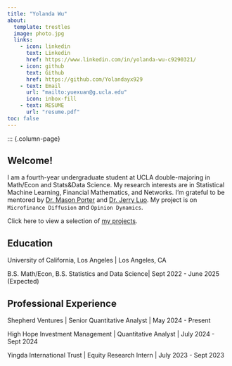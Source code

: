 ```yaml
---
title: "Yolanda Wu"
about:
  template: trestles
  image: photo.jpg
  links:
    - icon: linkedin
      text: Linkedin
      href: https://www.linkedin.com/in/yolanda-wu-c9290321/
    - icon: github
      text: Github
      href: https://github.com/Yolandayx929
    - text: Email
      url: "mailto:yuexuan@g.ucla.edu"
      icon: inbox-fill
    - text: RESUME
      url: "resume.pdf"
toc: false
---
```

::: {.column-page}

## Welcome!

I am a fourth-year undergraduate student at UCLA double-majoring in Math/Econ and Stats&Data Science. My research interests are in Statistical Machine Learning, Financial Mathematics, and Networks. I'm grateful to be mentored by [Dr. Mason Porter](https://www.math.ucla.edu/~mason/) and [Dr. Jerry Luo](https://jerryluo8.github.io/). My project is on `Microfinance Diffusion` and `Opinion Dynamics`.

Click here to view a selection of [my projects](Projects.qmd).

## Education

University of California, Los Angeles | Los Angeles, CA 

B.S. Math/Econ, B.S. Statistics and Data Science| Sept 2022 - June 2025 (Expected)

## Professional Experience

Shepherd Ventures | Senior Quantitative Analyst | May 2024 - Present

High Hope Investment Management | Quantitative Analyst | July 2024 - Sept 2024

Yingda International Trust | Equity Research Intern | July 2023 - Sept 2023